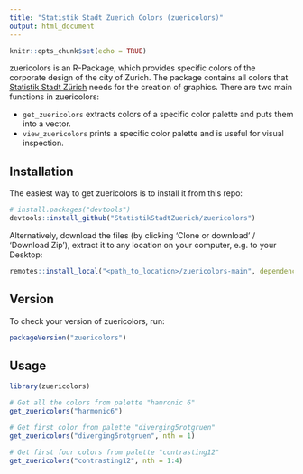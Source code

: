 ```yaml
---
title: "Statistik Stadt Zuerich Colors (zuericolors)"
output: html_document
---
```


```r
knitr::opts_chunk$set(echo = TRUE)
```

zuericolors is an R-Package, which provides specific colors of the corporate design of the city of Zurich. The package contains all colors that [Statistik Stadt Zürich](https://www.stadt-zuerich.ch/prd/de/index/statistik.html) needs for the creation of graphics. There are two main functions in zuericolors:

* `get_zuericolors` extracts colors of a specific color palette and puts them into a vector.
* `view_zuericolors` prints a specific color palette and is useful for visual inspection.

## Installation
The easiest way to get zuericolors is to install it from this repo:

```r
# install.packages("devtools")
devtools::install_github("StatistikStadtZuerich/zuericolors")
```

Alternatively, download the files (by clicking 'Clone or download' / 'Download Zip'), extract it to any location on your computer, e.g. to your Desktop:

```r
remotes::install_local("<path_to_location>/zuericolors-main", dependencies = FALSE)
```

## Version
To check your version of zuericolors, run:

```r
packageVersion("zuericolors")
```

## Usage

```r
library(zuericolors)

# Get all the colors from palette "hamronic 6"
get_zuericolors("harmonic6")

# Get first color from palette "diverging5rotgruen"
get_zuericolors("diverging5rotgruen", nth = 1)

# Get first four colors from palette "contrasting12"
get_zuericolors("contrasting12", nth = 1:4)
```

